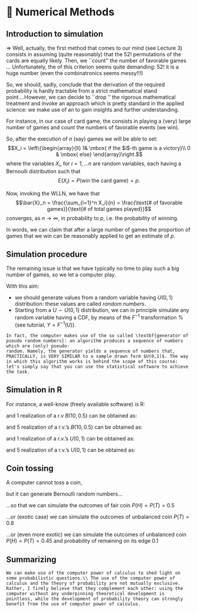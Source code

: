 # 📝 Numerical Methods {#numericalmethods}


## Introduction to simulation

\color{red} \textbf{Q.} \textit{How can we determine the probability of winning a match in a card game (it does not really matter which game are we talking about, the only relevant point is that we make use of 52 standards playing cards)?} \color{black}

$\Rightarrow$  Well, actually, the first method that comes to our mind (see Lecture 3) consists in assuming (quite reasonably) that the 
$52!$ permutations of the cards are equally likely. Then, we ``count'' the number of favorable games ... \pause 
Unfortunately, the \textbf{implementation} of this criterion seems quite demanding: $52!$ it is a huge number (even the combinatronics
seems messy!!!)


So, we should, sadly, conclude that  the derivation of the required probability is hardly tractable from a strict mathematical stand point....However, 
we can decide to ``drop '' the rigorous mathematical treatment and invoke an approach which is pretty standard
in the applied science: we make use of an \textbf{experiment} to gain insights and further understanding.

For instance,  in our case of card game, the \textbf{experiment} consists in playing a (very) large number of games and count the numbers of favorable events (we win).

So, after the execution of $n$ (say) games we will be able to set:
$$X_i = \left\{\begin{array}{ll} 1& \mbox{ if the $i$-th game is a victory}\\ 0 & \mbox{ else} \end{array}\right.$$
where the variables $X_i$, for $i=1,...n$ are random variables, each having a Bernoulli distribution such that
$$E(X_i) = P(\text{win the card game}) = p.$$


Now, invoking the WLLN, we have that
$$\bar{X}_n = \frac{\sum_{i=1}^n X_i}{n} = \frac{\text{# of favorable games}}{\text{# of total games played}}$$
converges, as $n \to \infty$, in probability to $p$, i.e. the probability of winning. 



In words, we can claim that after a large number of games the proportion
of games that we win can be reasonably applied to get an estimate of $p$. 


\begin{definition} 
The method which determines/estimates the probability ($p$) using experimentation (e.g., performing a long experiment in a computer, as in our example) is called **simulation**.
\end{definition} 







## Simulation procedure

The remaining issue is that we have typically no time to play such a big number of games, so we let a computer play. 
<!-- %We, typically, have no time to play a large number of card games, so we exploit a computer.  -->

With this aim:

- we should generate values from a random  variable 
having $U(0,1)$ distribution: these values are called _random numbers_. 
- Starting from a $U \sim U(0,1)$ distribution, we can in principle simulate any random variable having a CDF, by means of the $F^{-1}$ transformation % (see tutorial, $Y=F^{-1}(U)$).

```remark
In fact, the computer makes use of the so called \textbf{generator of pseudo random numbers}: an algorithm produces a sequence of numbers which are (only) pseudo-
random. Namely, the generator yields a sequence of numbers that, PRACTICALLY, is VERY SIMILAR to a sample drawn form $U(0,1)$. The way in which this algorithm works is behind the scope of this course: let's simply say that you can use the statistical software to achieve the task. 
```


## Simulation in R

For instance, a well-know (freely available software) is R:

\begin{center}
\url{https://cran.r-project.org}	
\end{center}


\medskip

and 1 realization of a r.v  $B(10, 0.5)$ can be obtained as:

\medskip


\begin{figure}[ptb]\centering
\includegraphics[width=0.35\textwidth,height=0.35\textheight]{sim1.pdf}
\end{figure}

and 5 realization of a r.v.'s  $B(10, 0.5)$ can be obtained as:




\begin{figure}[ptb]\centering
\includegraphics[width=0.35\textwidth,height=0.3\textheight]{sim2.pdf}
\end{figure}




and 1 realization of a r.v.'s  $U(0, 1)$ can be obtained as:

\medskip

\begin{center} % set.seed(2)
\begin{figure}[ptb]\centering
\includegraphics[width=0.25\textwidth,height=0.15\textheight]{sim3.pdf}
\end{figure}
\end{center}

and 5 realization of a r.v.'s  $U(0, 1)$ can be obtained as:

\medskip

\begin{center} % set.seed(2)
\begin{figure}[ptb]\centering
\includegraphics[width=0.75\textwidth,height=0.15\textheight]{sim4.pdf}
\end{figure}
\end{center}


## Coin tossing

A computer cannot toss a coin, 



\begin{figure}[ptb]\centering
\includegraphics[width=0.75\textwidth,height=0.65\textheight]{sim5.pdf}
\end{figure}




but it can generate Bernoulli random numbers...

...so that we can simulate the outcomes of fair coin $P(H)=P(T)=0.5$

\begin{center} % set.seed(2)
\begin{figure}[ptb]\centering
\includegraphics[width=0.5\textwidth,height=0.65\textheight]{sim6.pdf}
\end{figure}
\end{center}


...or (exotic case) we can simulate the outcomes of unbalanced coin $P(T)=0.8$

\begin{center} % set.seed(2)
\begin{figure}[ptb]\centering
\includegraphics[width=0.55\textwidth,height=0.6\textheight]{sim7.pdf}
\end{figure}
\end{center}


...or (even more exotic) we can simulate the outcomes of unbalanced coin $P(H)=P(T)=0.45$ and probability of remaining
 on its edge $0.1$


\begin{center} % set.seed(2)
\begin{figure}[ptb]\centering
\includegraphics[width=0.55\textwidth,height=0.6\textheight]{sim8.pdf}
\end{figure}
\end{center}



## Summarizing

```remark
We can make use of the computer power of calculus to shed light on some probabilistic questions.\\ The use of the computer power of calculus and the theory of probability are not mutually exclusive. Rather, I firmly believe that they complement each other: using the computer without any underpinning theoretical development is pointless, while the development of probability theory can strongly benefit from the use of computer power of calculus. 
```





